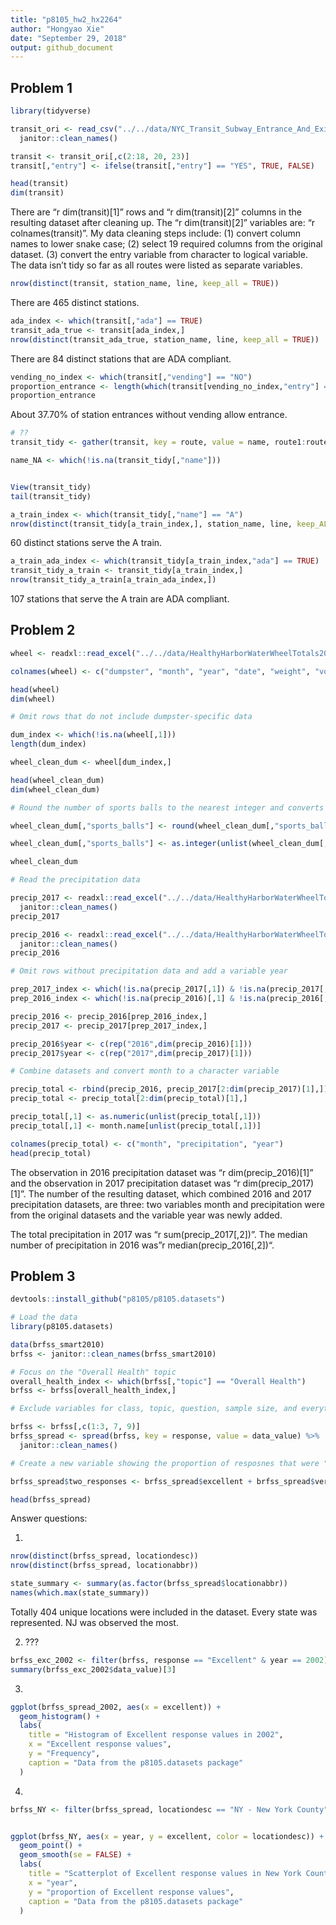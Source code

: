 ```yaml
---
title: "p8105_hw2_hx2264"
author: "Hongyao Xie"
date: "September 29, 2018"
output: github_document
---
```


## Problem 1
```r
library(tidyverse)
```

```r
transit_ori <- read_csv("../../data/NYC_Transit_Subway_Entrance_And_Exit_Data.csv") %>%
  janitor::clean_names() 

transit <- transit_ori[,c(2:18, 20, 23)]
transit[,"entry"] <- ifelse(transit[,"entry"] == "YES", TRUE, FALSE)

head(transit)
dim(transit)
```

There are "r dim(transit)[1]" rows and "r dim(transit)[2]" columns in the resulting dataset after cleaning up. The "r dim(transit)[2]" variables are: "r colnames(transit)". My data cleaning steps include: (1) convert column names to lower snake case; (2) select 19 required columns from the original dataset. (3) convert the entry variable from character to logical variable. The data isn't tidy so far as all routes were listed as separate variables.

```r
nrow(distinct(transit, station_name, line, keep_all = TRUE))
```

There are 465 distinct stations.


```r
ada_index <- which(transit[,"ada"] == TRUE)
transit_ada_true <- transit[ada_index,]
nrow(distinct(transit_ada_true, station_name, line, keep_all = TRUE))

```

There are 84 distinct stations that are ADA compliant.


```r
vending_no_index <- which(transit[,"vending"] == "NO")
proportion_entrance <- length(which(transit[vending_no_index,"entry"] == TRUE))/ nrow(transit[vending_no_index,"entry"]) 
proportion_entrance

```

About $37.70\%$ of station entrances without vending allow entrance.


```r
# ??
transit_tidy <- gather(transit, key = route, value = name, route1:route11)

name_NA <- which(!is.na(transit_tidy[,"name"]))


View(transit_tidy)
tail(transit_tidy)

a_train_index <- which(transit_tidy[,"name"] == "A")
nrow(distinct(transit_tidy[a_train_index,], station_name, line, keep_ALL = TRUE))
```

60 distinct stations serve the A train.


```r
a_train_ada_index <- which(transit_tidy[a_train_index,"ada"] == TRUE)
transit_tidy_a_train <- transit_tidy[a_train_index,]
nrow(transit_tidy_a_train[a_train_ada_index,])
```

107 stations that serve the A train are ADA compliant.


## Problem 2


```r
wheel <- readxl::read_excel("../../data/HealthyHarborWaterWheelTotals2017-9-26.xlsx", range = "A2:N256") 

colnames(wheel) <- c("dumpster", "month", "year", "date", "weight", "volume", "plastic_bottles", "polystyrene", "cigarette_butts", "glass_bottles", "grocery_bags", "chip_bags", "sports_balls", "homes_powered")

head(wheel)
dim(wheel)
```


```r
# Omit rows that do not include dumpster-specific data

dum_index <- which(!is.na(wheel[,1]))
length(dum_index)

wheel_clean_dum <- wheel[dum_index,]

head(wheel_clean_dum)
dim(wheel_clean_dum)
```


```r
# Round the number of sports balls to the nearest integer and converts the result to tan integer variable

wheel_clean_dum[,"sports_balls"] <- round(wheel_clean_dum[,"sports_balls"],digits = 0)

wheel_clean_dum[,"sports_balls"] <- as.integer(unlist(wheel_clean_dum[,"sports_balls"]))

wheel_clean_dum
```


```r
# Read the precipitation data

precip_2017 <- readxl::read_excel("../../data/HealthyHarborWaterWheelTotals2017-9-26.xlsx", sheet = 3) %>%
  janitor::clean_names() 
precip_2017

precip_2016 <- readxl::read_excel("../../data/HealthyHarborWaterWheelTotals2017-9-26.xlsx", sheet = 4) %>%
  janitor::clean_names() 
precip_2016
```


```r
# Omit rows without precipitation data and add a variable year

prep_2017_index <- which(!is.na(precip_2017[,1]) & !is.na(precip_2017[,2]))
prep_2016_index <- which(!is.na(precip_2016)[,1] & !is.na(precip_2016[,2]))

precip_2016 <- precip_2016[prep_2016_index,]
precip_2017 <- precip_2017[prep_2017_index,]

precip_2016$year <- c(rep("2016",dim(precip_2016)[1]))
precip_2017$year <- c(rep("2017",dim(precip_2017)[1]))

```



```r
# Combine datasets and convert month to a character variable

precip_total <- rbind(precip_2016, precip_2017[2:dim(precip_2017)[1],])
precip_total <- precip_total[2:dim(precip_total)[1],]

precip_total[,1] <- as.numeric(unlist(precip_total[,1]))
precip_total[,1] <- month.name[unlist(precip_total[,1])]

colnames(precip_total) <- c("month", "precipitation", "year")
head(precip_total)
```


The observation in 2016 precipitation dataset was "r dim(precip_2016)[1]" and the observation in 2017 precipitation dataset was "r dim(precip_2017)[1]". The number of the resulting dataset, which combined 2016 and 2017 precipitation datasets, are three: two variables month and precipitation were from the original datasets and the variable year was newly added. 

The total precipitation in 2017 was "r sum(precip_2017[,2])". The median number of precipitation in 2016 was"r median(precip_2016[,2])".



## Problem 3


```r
devtools::install_github("p8105/p8105.datasets")
```


```r
# Load the data
library(p8105.datasets)

data(brfss_smart2010)
brfss <- janitor::clean_names(brfss_smart2010)

# Focus on the "Overall Health" topic
overall_health_index <- which(brfss[,"topic"] == "Overall Health")
brfss <- brfss[overall_health_index,]
```


```r
# Exclude variables for class, topic, question, sample size, and everything from lower confidence limit to GeoLocation

brfss <- brfss[,c(1:3, 7, 9)]
brfss_spread <- spread(brfss, key = response, value = data_value) %>%
  janitor::clean_names()

# Create a new variable showing the proportion of resposnes that were "Excellent" or "Very Good"

brfss_spread$two_responses <- brfss_spread$excellent + brfss_spread$very_good

head(brfss_spread)
```


Answer questions:

(1)

```r
nrow(distinct(brfss_spread, locationdesc))
nrow(distinct(brfss_spread, locationabbr))

state_summary <- summary(as.factor(brfss_spread$locationabbr))
names(which.max(state_summary))
```

Totally 404 unique locations were included in the dataset. Every state was represented. NJ was observed the most.

(2)
???
```r
brfss_exc_2002 <- filter(brfss, response == "Excellent" & year == 2002)
summary(brfss_exc_2002$data_value)[3]

```



(3)

```r
ggplot(brfss_spread_2002, aes(x = excellent)) +
  geom_histogram() +
  labs(
    title = "Histogram of Excellent response values in 2002",
    x = "Excellent response values",
    y = "Frequency",
    caption = "Data from the p8105.datasets package"
  )
```

(4)

```r
brfss_NY <- filter(brfss_spread, locationdesc == "NY - New York County" | locationdesc == "NY - Queens County")


ggplot(brfss_NY, aes(x = year, y = excellent, color = locationdesc)) + 
  geom_point() +
  geom_smooth(se = FALSE) +
  labs(
    title = "Scatterplot of Excellent response values in New York County and Queens County from 2002 to 2010",
    x = "year",
    y = "proportion of Excellent response values",
    caption = "Data from the p8105.datasets package"
  )
```







